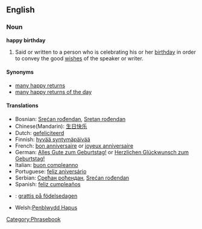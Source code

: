 ==English==
===Noun===
'''happy birthday'''

#Said or written to a person who is celebrating his or her [[birthday]] in order to convey the good [[wish]]es of the speaker or writer.

====Synonyms====
*[[many happy returns]]
*[[many happy returns of the day]]

====Translations====
*Bosnian: [[Srećan rođendan]], [[Sretan rođendan]]
*Chinese(Mandarin): [[生日快乐]]
*Dutch: [[gefeliciteerd]]
*Finnish: [[hyvää syntymäpäivää]]
*French: [[bon anniversaire]] or [[joyeux anniversaire]]
*German: [[Alles Gute zum Geburtstag!]] or [[Herzlichen Glückwunsch zum Geburtstag!]]
*Italian: [[buon compleanno]]
*Portuguese: [[feliz aniversário]]
*Serbian: [[Срећан рођендан]], [[Srećan rođendan]]
*Spanish: [[feliz cumpleaños]]
*{{sv}}: [[grattis på födelsedagen]]
*Welsh:[[Penblwydd Hapus]]
[[Category:Phrasebook]]